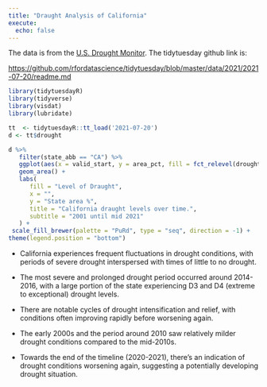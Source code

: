 ```yaml
---
title: "Draught Analysis of California"
execute:
  echo: false
---
```


The data is from the [U.S. Drought Monitor](https://droughtmonitor.unl.edu/DmData/DataDownload/ComprehensiveStatistics.aspx). The tidytuesday github link is:

<https://github.com/rfordatascience/tidytuesday/blob/master/data/2021/2021-07-20/readme.md>

```r
library(tidytuesdayR) 
library(tidyverse) 
library(visdat)
library(lubridate)

tt  <- tidytuesdayR::tt_load('2021-07-20')
d <- tt$drought

d %>% 
   filter(state_abb == "CA") %>% 
   ggplot(aes(x = valid_start, y = area_pct, fill = fct_relevel(drought_lvl, "None"))) + 
   geom_area() + 
   labs(
      fill = "Level of Draught",
      x = "",
      y = "State area %",
      title = "California draught levels over time.",
      subtitle = "2001 until mid 2021"
   ) + 
 scale_fill_brewer(palette = "PuRd", type = "seq", direction = -1) +
theme(legend.position = "bottom")
```

-   California experiences frequent fluctuations in drought conditions, with periods of severe drought interspersed with times of little to no drought.

-   The most severe and prolonged drought period occurred around 2014-2016, with a large portion of the state experiencing D3 and D4 (extreme to exceptional) drought levels.

-   There are notable cycles of drought intensification and relief, with conditions often improving rapidly before worsening again.

-   The early 2000s and the period around 2010 saw relatively milder drought conditions compared to the mid-2010s.

-   Towards the end of the timeline (2020-2021), there's an indication of drought conditions worsening again, suggesting a potentially developing drought situation.
